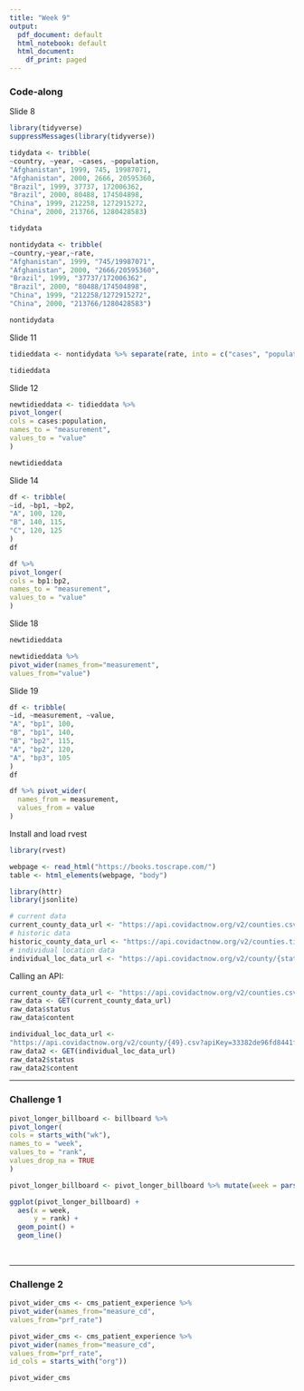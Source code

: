 ```yaml
---
title: "Week 9"
output:
  pdf_document: default
  html_notebook: default
  html_document:
    df_print: paged
---
```


### Code-along

Slide 8

```r
library(tidyverse)
suppressMessages(library(tidyverse))

tidydata <- tribble(
~country, ~year, ~cases, ~population,
"Afghanistan", 1999, 745, 19987071,
"Afghanistan", 2000, 2666, 20595360,
"Brazil", 1999, 37737, 172006362,
"Brazil", 2000, 80488, 174504898,
"China", 1999, 212258, 1272915272,
"China", 2000, 213766, 1280428583)

tidydata

nontidydata <- tribble(
~country,~year,~rate,
"Afghanistan", 1999, "745/19987071",
"Afghanistan", 2000, "2666/20595360",
"Brazil", 1999, "37737/172006362",
"Brazil", 2000, "80488/174504898",
"China", 1999, "212258/1272915272",
"China", 2000, "213766/1280428583")

nontidydata
```

Slide 11

```r
tidieddata <- nontidydata %>% separate(rate, into = c("cases", "population"), sep = "/")

tidieddata
```

Slide 12

```r
newtidieddata <- tidieddata %>%
pivot_longer(
cols = cases:population,
names_to = "measurement",
values_to = "value"
)

newtidieddata
```

Slide 14

```r
df <- tribble(
~id, ~bp1, ~bp2,
"A", 100, 120,
"B", 140, 115,
"C", 120, 125
)
df

df %>%
pivot_longer(
cols = bp1:bp2,
names_to = "measurement",
values_to = "value"
)
```

Slide 18

```r
newtidieddata

newtidieddata %>%
pivot_wider(names_from="measurement",
values_from="value")
```

Slide 19

```r
df <- tribble(
~id, ~measurement, ~value,
"A", "bp1", 100,
"B", "bp1", 140,
"B", "bp2", 115,
"A", "bp2", 120,
"A", "bp3", 105
)
df

df %>% pivot_wider(
  names_from = measurement,
  values_from = value
)
```

Install and load rvest

```r
library(rvest)
```

```r
webpage <- read_html("https://books.toscrape.com/")
table <- html_elements(webpage, "body")
```

```r
library(httr)
library(jsonlite)
```

```r
# current data
current_county_data_url <- "https://api.covidactnow.org/v2/counties.csv?apiKey=YOUR_KEY_HERE"
# historic data
historic_county_data_url <- "https://api.covidactnow.org/v2/counties.timeseries.csv?apiKey=YOUR_KEY_HERE"
# individual location data
individual_loc_data_url <- "https://api.covidactnow.org/v2/county/{state}.csv?apiKey=YOUR_KEY_HERE"
```

Calling an API:

```r
current_county_data_url <- "https://api.covidactnow.org/v2/counties.csv?apiKey=33382de96fd8441fb6c"
raw_data <- GET(current_county_data_url)
raw_data$status
raw_data$content

individual_loc_data_url <-
"https://api.covidactnow.org/v2/county/{49}.csv?apiKey=33382de96fd8441fb6c1eca82b3bd4ec"
raw_data2 <- GET(individual_loc_data_url)
raw_data2$status
raw_data2$content


```

------------------------------------------------------------------------

### Challenge 1 

```r
pivot_longer_billboard <- billboard %>%
pivot_longer(
cols = starts_with("wk"),
names_to = "week",
values_to = "rank",
values_drop_na = TRUE
)

pivot_longer_billboard <- pivot_longer_billboard %>% mutate(week = parse_number(week))

ggplot(pivot_longer_billboard) +
  aes(x = week,
      y = rank) + 
  geom_point() +
  geom_line() 
  
  
```

------------------------------------------------------------------------

### Challenge 2

```r
pivot_wider_cms <- cms_patient_experience %>%
pivot_wider(names_from="measure_cd",
values_from="prf_rate")

pivot_wider_cms <- cms_patient_experience %>%
pivot_wider(names_from="measure_cd",
values_from="prf_rate",
id_cols = starts_with("org"))

pivot_wider_cms

```
